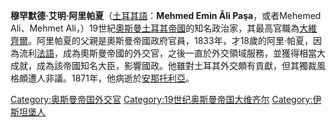 {{Infobox officeholder
| name                = 穆罕默德·艾明·阿里 
| honorific-suffix    = [[帕夏|帕夏]] 
| image               = Mehmet emin ali painting.jpg
| office1             = {{OTE}}[[奥斯曼帝国大维齐尔|大维齐尔]]
| birth_date          = 1815年3月5日 
| birth_place         = {{OTE-1517}}[[伊斯坦堡|伊斯坦堡]]
| death_date          = {{death date and age|1871|9|7|1815|3|5}}
| nationality         = {{OTE}}
| blank2              = Origins
| signature           =Mehmed Emin Aali Pasha signature.svg
}}

'''穆罕默德·艾明·阿里帕夏'''（[[土耳其語|土耳其語]]：'''Mehmed Emin Âli Paşa'''，或者Mehemed Ali、Mehmet Ali，{{bd|1815年|3月5日|1871年|9月7日|catIdx=M}}）19世紀[[奧斯曼土耳其帝國|奧斯曼土耳其帝國]]的知名政治家，其最高官職為[[大維齊爾|大維齊爾]]。阿里帕夏的父親是奧斯曼帝國政府官員，1833年，才18歲的阿里·帕夏，因為流利[[法語|法語]]，成為奧斯曼帝國的外交官，之後一直於外交領域服務，並獲得相當大成就，成為該帝國知名大臣，影響國政。他雖對土耳其外交頗有貢獻，但其獨裁風格頗遭人非議。1871年，他病逝於[[安那托利亞|安那托利亞]]。

{{s-start}}
{{S-off}}
{{succession box|title=[[奥斯曼帝国大维齐尔列表|奥斯曼帝国大维齐尔]]|before=[[穆斯塔法·雷希德帕夏|穆斯塔法·雷希德帕夏]]|after=[[達馬特·穆罕默德·阿里帕夏|達馬特·穆罕默德·阿里帕夏]]|years=1852年8月6日－1852年10月3日}}
{{succession box|title=[[奥斯曼帝国大维齐尔列表|奥斯曼帝国大维齐尔]]|before=[[穆斯塔法·雷希德帕夏|穆斯塔法·雷希德帕夏]]|after=[[穆斯塔法·雷希德帕夏|穆斯塔法·雷希德帕夏]]|years=1855年5月2日－1856年11月1日}}
{{succession box|title=[[奥斯曼帝国大维齐尔列表|奥斯曼帝国大维齐尔]]|before=[[穆斯塔法·雷希德帕夏|穆斯塔法·雷希德帕夏]]|after=[[庫普路斯·穆罕默德·艾明帕夏|庫普路斯·穆罕默德·艾明帕夏]]|years=1858年1月7日－1859年10月18日}}
{{succession box|title=[[奥斯曼帝国大维齐尔列表|奥斯曼帝国大维齐尔]]|before=[[庫普路斯·穆罕默德·艾明帕夏|庫普路斯·穆罕默德·艾明帕夏]]|after=[[默罕默德·福阿德帕夏|科切吉札德·默罕默德·福阿德帕夏]]|years=1861年8月6日－1861年11月22日}}
{{succession box|title=[[奥斯曼帝国大维齐尔列表|奥斯曼帝国大维齐尔]]|before=[[米塔希姆·穆罕默德·拉什迪帕夏|米塔希姆·穆罕默德·拉什迪帕夏]]|after=[[馬哈茂德·內迪姆帕夏|馬哈茂德·內迪姆帕夏]]|years=1867年2月11日－1871年9月7日}}
{{s-end}}

{{Grand Viziers of Ottoman Empire}}
{{Authority control}}
[[Category:奥斯曼帝国外交官|Category:奥斯曼帝国外交官]]
[[Category:19世纪奥斯曼帝国大维齐尔|Category:19世纪奥斯曼帝国大维齐尔]]
[[Category:伊斯坦堡人|Category:伊斯坦堡人]]